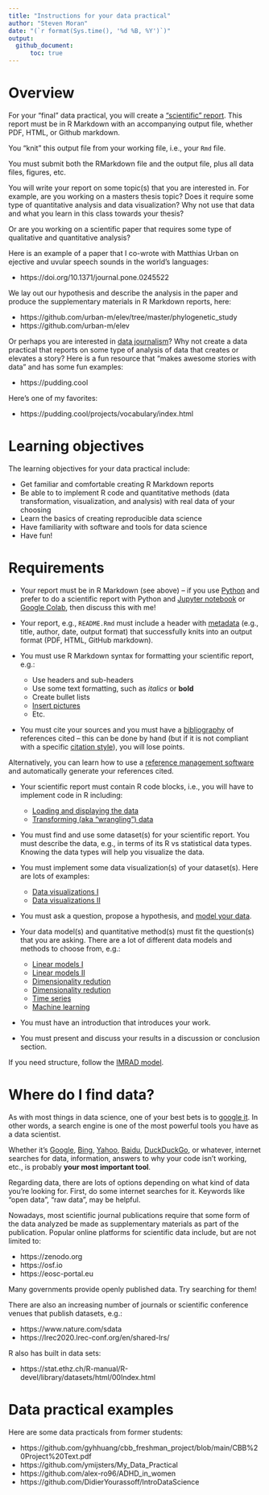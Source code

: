 ```yaml
---
title: "Instructions for your data practical"
author: "Steven Moran"
date: "(`r format(Sys.time(), '%d %B, %Y')`)"
output:
  github_document:
      toc: true
---
```


# Overview

For your "final" data practical, you will create a ["scientific" report](../3_writing_scientific_reports). This report must be in R Markdown with an accompanying output file, whether PDF, HTML, or Github markdown.

You "knit" this output file from your working file, i.e., your `Rmd` file. 

You must submit both the RMarkdown file and the output file, plus all data files, figures, etc.

<!-- Both files will be uploaded to your GitHub repository as `README.Rmd` and `README.md`, so that they display nicely in the browser. You will present your work during the last session of class.-->

You will write your report on some topic(s) that you are interested in. For example, are you working on a masters thesis topic? Does it require some type of quantitative analysis and data visualization? Why not use that data and what you learn in this class towards your thesis?

Or are you working on a scientific paper that requires some type of qualitative and quantitative analysis? 

Here is an example of a paper that I co-wrote with Matthias Urban on ejective and uvular speech sounds in the world's languages:

* https://doi.org/10.1371/journal.pone.0245522

We lay out our hypothesis and describe the analysis in the paper and produce the supplementary materials in R Markdown reports, here:

* https://github.com/urban-m/elev/tree/master/phylogenetic_study
* https://github.com/urban-m/elev

Or perhaps you are interested in [data journalism](https://en.wikipedia.org/wiki/Data_journalism)? Why not create a data practical that reports on some type of analysis of data that creates or elevates a story? Here is a fun resource that "makes awesome stories with data" and has some fun examples:

* https://pudding.cool

Here's one of my favorites:

* https://pudding.cool/projects/vocabulary/index.html


# Learning objectives

The learning objectives for your data practical include:

* Get familiar and comfortable creating R Markdown reports
* Be able to to implement R code and quantitative methods (data transformation, visualization, and analysis) with real data of your choosing
* Learn the basics of creating reproducible data science
* Have familiarity with software and tools for data science
* Have fun!


# Requirements

* Your report must be in R Markdown (see above) -- if you use [Python](https://www.python.org) and prefer to do a scientific report with Python and [Jupyter notebook](https://jupyter.org) or [Google Colab](https://colab.research.google.com), then discuss this with me!

* Your report, e.g., `README.Rmd` must include a header with [metadata](https://en.wikipedia.org/wiki/Metadata) (e.g., title, author, date, output format) that successfully knits into an output format (PDF, HTML, GitHub markdown).

* You must use R Markdown syntax for formatting your scientific report, e.g.:
  * Use headers and sub-headers
  * Use some text formatting, such as *italics* or **bold**
  * Create bullet lists
  * [Insert pictures](https://stackoverflow.com/questions/25166624/insert-picture-table-in-r-markdown)
  * Etc.
  
* You must cite your sources and you must have a [bibliography](../3_writing_scientific_reports) of references cited -- this can be done by hand (but if it is not compliant with a specific [citation style](https://www.scribbr.com/citing-sources/citation-styles/)), you will lose points.

Alternatively, you can learn how to use a [reference management software](https://en.wikipedia.org/wiki/Reference_management_software) and automatically generate your references cited.

* Your scientific report must contain R code blocks, i.e., you will have to implement code in R including:
  * [Loading and displaying the data](../2_data)
  * [Transforming (aka "wrangling") data](../4_data_wrangling)

* You must find and use some dataset(s) for your scientific report. You must describe the data, e.g., in terms of its R vs statistical data types. Knowing the data types will help you visualize the data.

* You must implement some data visualization(s) of your dataset(s). Here are lots of examples:
  * [Data visualizations I](../5_data_visualization)
  * [Data visualizations II](../6_data_visualization)
  
* You must ask a question, propose a hypothesis, and [model your data](../7_data_modeling).

* Your data model(s) and quantitative method(s) must fit the question(s) that you are asking. There are a lot of different data models and methods to choose from, e.g.:

  * [Linear models I](../8_Linear_Models_I)
  * [Linear models II](../9_Linear_Models_II)
  * [Dimensionality redution](../10_Dimensionality_reduction_clustering_I)
  * [Dimensionality redution](../11_Dimensionality_reduction_clustering_II)
  * [Time series](../9_time_series/)
  * [Machine learning](../12_machine_learning/)

* You must have an introduction that introduces your work.

* You must present and discuss your results in a discussion or conclusion section.

If you need structure, follow the [IMRAD model](https://github.com/bambooforest/IntroDataScience/tree/main/3_writing_scientific_reports#scientific-reports-why).


# Where do I find data?

As with most things in data science, one of your best bets is to [google it](https://www.google.com). In other words, a search engine is one of the most powerful tools you have as a data scientist. 

Whether it's [Google](https://www.google.com), [Bing](https://www.bing.com), [Yahoo](https://www.yahoo.com), [Baidu](https://www.baidu.com
), [DuckDuckGo](https://duckduckgo.com), or whatever, internet searches for data, information, answers to why your code isn't working, etc., is probably **your most important tool**.

Regarding data, there are lots of options depending on what kind of data you're looking for. First, do some internet searches for it. Keywords like "open data", "raw data", may be helpful.

Nowadays, most scientific journal publications require that some form of the data analyzed be made as supplementary materials as part of the publication. Popular online platforms for scientific data include, but are not limited to:

* https://zenodo.org
* https://osf.io
* https://eosc-portal.eu

Many governments provide openly published data. Try searching for them!

There are also an increasing number of journals or scientific conference venues that  publish datasets, e.g.:

* https://www.nature.com/sdata
* https://lrec2020.lrec-conf.org/en/shared-lrs/

R also has built in data sets:

* https://stat.ethz.ch/R-manual/R-devel/library/datasets/html/00Index.html


# Data practical examples

Here are some data practicals from former students:

* https://github.com/gyhhuang/cbb_freshman_project/blob/main/CBB%20Project%20Text.pdf
* https://github.com/ymijsters/My_Data_Practical
* https://github.com/alex-ro96/ADHD_in_women
* https://github.com/DidierYourassoff/IntroDataScience

